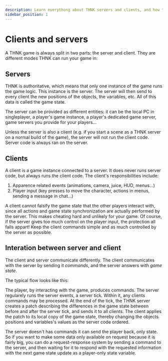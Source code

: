 ```yaml
---
description: Learn everythong about THNK servers and clients, and how they work together!
sidebar_position: 1
---
```



# Clients and servers

A THNK game is always split in two parts: the server and client. They are different modes THNK can run your game in:

## Servers

THNK is authoritative, which means that only one instance of the game runs the game logic. This instance is the server. The server will then send to every client the new positions of the objects, the variables, etc. All of this data is called the game state.

The server can be provided as different entities: it can be the local PC in singleplayer, a player's game instance, a player's dedicated game server, game servers you provide for your players...

Unless the server is also a client (e.g. if you start a scene as a THNK server on a normal build of the game), the server will not run the client code. Server code is always ran on the server.

## Clients

A client is a game instance connected to a server. It does never runs server code, but always runs the client code. The client's responsibilities include:

1. Apparence related events (animations, camera, juice, HUD, menus...)
2. Player input (key presses to move the character, actions in menus, sending a message in chat...)

A client cannot falsify the game state that the other players interact with, since all actions and game state synchronization are actually performed by the server. This makes cheating hard and unlikely for your game. Of course, if the server gives too much control on the player input, the protection all falls appart! Keep the client commands simple and as much controlled by the server as possible.

## Interation between server and client

The client and server communicate differently. The client communicates with the server by sending it _commands_, and the server answers with _game state_.

The typical flow looks like this:

<Diagram />

The player, by interacting with the game, produces commands. The server regularely
runs the server events, a server tick. Within it, any clients commands may be processed.
At the end of the tick, the THNK server creates a patch describing the differences
in the game state between before and after the server tick, and sends it to all clients.
The client applies the patch to its local copy of the game state, thereby changing
the objects positions and variables's values as the server code ordered.

The server doesn't has commands it can send the player back, only state. So if you want to make some data only available on request because it is fairly big, you can do a request-response system by sending a command to the server, and then waiting for it to respond with the requested information with the next game state update as a player-only state variable.
